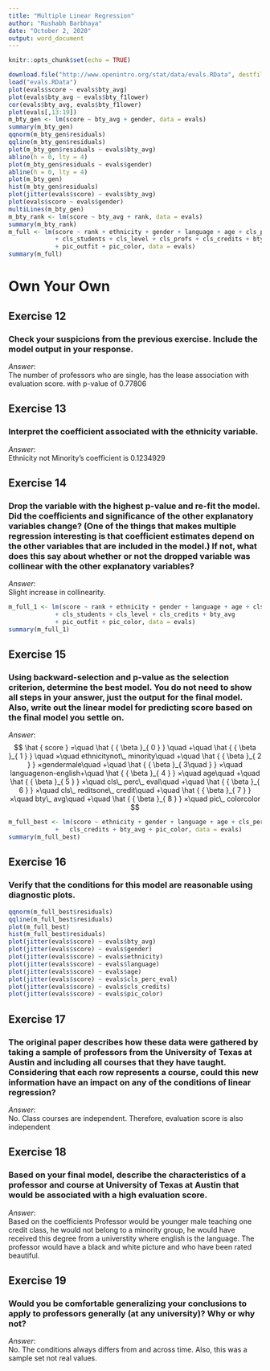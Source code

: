 ```yaml
---
title: "Multiple Linear Regression"
author: "Rushabh Barbhaya"
date: "October 2, 2020"
output: word_document
---
```


```r
knitr::opts_chunk$set(echo = TRUE)
```

```r
download.file("http://www.openintro.org/stat/data/evals.RData", destfile = "evals.RData")
load("evals.RData")
plot(evals$score ~ evals$bty_avg)
plot(evals$bty_avg ~ evals$bty_f1lower)
cor(evals$bty_avg, evals$bty_f1lower)
plot(evals[,13:19])
m_bty_gen <- lm(score ~ bty_avg + gender, data = evals)
summary(m_bty_gen)
qqnorm(m_bty_gen$residuals)
qqline(m_bty_gen$residuals)
plot(m_bty_gen$residuals ~ evals$bty_avg)
abline(h = 0, lty = 4)
plot(m_bty_gen$residuals ~ evals$gender)
abline(h = 0, lty = 4)
plot(m_bty_gen)
hist(m_bty_gen$residuals)
plot(jitter(evals$score) ~ evals$bty_avg)
plot(evals$score ~ evals$gender)
multiLines(m_bty_gen)
m_bty_rank <- lm(score ~ bty_avg + rank, data = evals)
summary(m_bty_rank)
m_full <- lm(score ~ rank + ethnicity + gender + language + age + cls_perc_eval 
             + cls_students + cls_level + cls_profs + cls_credits + bty_avg 
             + pic_outfit + pic_color, data = evals)
summary(m_full)
```

# Own Your Own

## Exercise 12

### Check your suspicions from the previous exercise. Include the model output in your response. 
$Answer:$ \
The number of professors who are single, has the lease association with evaluation score. with p-value of 0.77806

## Exercise 13
### Interpret the coefficient associated with the ethnicity variable. 
$Answer:$ \
Ethnicity not Minority's coefficient is 0.1234929

## Exercise 14
### Drop the variable with the highest p-value and re-fit the model. Did the coefficients and significance of the other explanatory variables change? (One of the things that makes multiple regression interesting is that coefficient estimates depend on the other variables that are included in the model.) If not, what does this say about whether or not the dropped variable was collinear with the other explanatory variables?
$Answer:$ \
Slight increase in collinearity. \
```r
m_full_1 <- lm(score ~ rank + ethnicity + gender + language + age + cls_perc_eval 
             + cls_students + cls_level + cls_credits + bty_avg 
             + pic_outfit + pic_color, data = evals)
summary(m_full_1)
```

## Exercise 15
### Using backward-selection and p-value as the selection criterion, determine the best model. You do not need to show all steps in your answer, just the output for the final model. Also, write out the linear model for predicting score based on the final model you settle on.
$Answer:$
$$
\hat { score } =\quad \hat { { \beta }_{ 0 } } \quad +\quad \hat { { \beta }_{ 1 } } \quad ×\quad ethnicitynot\_ minority\quad +\quad \hat { { \beta }_{ 2 } } ×gendermale\quad +\quad \hat { { \beta }_{ 3\quad } } ×\quad languagenon-english+\quad \hat { { \beta }_{ 4 } } ×\quad age\quad +\quad \hat { { \beta }_{ 5 } } ×\quad cls\_ perc\_ eval\quad +\quad \hat { { \beta }_{ 6 } } ×\quad cls\_ reditsone\_ credit\quad +\quad \hat { { \beta }_{ 7 } } ×\quad bty\_ avg\quad +\quad \hat { { \beta }_{ 8 } } ×\quad pic\_ colorcolor
$$
```r
m_full_best <- lm(score ~ ethnicity + gender + language + age + cls_perc_eval 
             +   cls_credits + bty_avg + pic_color, data = evals)
summary(m_full_best)
```

## Exercise 16
### Verify that the conditions for this model are reasonable using diagnostic plots.
```r
qqnorm(m_full_best$residuals)
qqline(m_full_best$residuals)
plot(m_full_best)
hist(m_full_best$residuals) 
plot(jitter(evals$score) ~ evals$bty_avg)
plot(jitter(evals$score) ~ evals$gender)
plot(jitter(evals$score) ~ evals$ethnicity)
plot(jitter(evals$score) ~ evals$language)
plot(jitter(evals$score) ~ evals$age)
plot(jitter(evals$score) ~ evals$cls_perc_eval)
plot(jitter(evals$score) ~ evals$cls_credits)
plot(jitter(evals$score) ~ evals$pic_color)
```

## Exercise 17
### The original paper describes how these data were gathered by taking a sample of professors from the University of Texas at Austin and including all courses that they have taught. Considering that each row represents a course, could this new information have an impact on any of the conditions of linear regression?
$Answer:$ \
No. Class courses are independent. Therefore, evaluation score is also independent 

## Exercise 18
### Based on your final model, describe the characteristics of a professor and course at University of Texas at Austin that would be associated with a high evaluation score.
$Answer:$ \
Based on the coefficients Professor would be younger male teaching one credit class, he would not belong to a minority group, he would have received this degree from a universtity where english is the language. The professor would have a black and white picture and who have been rated beautiful.

## Exercise 19
### Would you be comfortable generalizing your conclusions to apply to professors generally (at any university)? Why or why not?
$Answer:$ \
No. The conditions always differs from and across time. Also, this was a sample set not real values.
